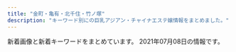 ```yaml
---
title: "金町・亀有・北千住・竹ノ塚"
description: "キーワード別にの巨乳アジアン・チャイナエステ嬢情報をまとめました。"
---
```


新着画像と新着キーワードをまとめています。
2021年07月08日の情報です。

<DmmAffiliateIns />
<KeywordTable
  shops={
    [
    {
        "station": "\u6885\u5cf6\u99c5",
        "keywords": {},
        "img_links": [
            "http://relax-esthe.tokyo/css/m-top-right04.jpg",
            "http://relax-esthe.tokyo/css/staff/staff09.png",
            "http://relax-esthe.tokyo/css/staff/staff01.png",
            "http://relax-esthe.tokyo/css/staff/staff05.png",
            "http://relax-esthe.tokyo/css/m-right.jpg",
            "http://relax-esthe.tokyo/css/staff/staff02.png",
            "http://relax-esthe.tokyo/css/m-top-right01.jpg",
            "http://relax-esthe.tokyo/images/call.png",
            "http://relax-esthe.tokyo/css/m-head1.jpg",
            "http://relax-esthe.tokyo/css/staff/staff06.png",
            "http://relax-esthe.tokyo/css/m-top-right03.jpg",
            "http://relax-esthe.tokyo/css/staff/staff03.png",
            "http://relax-esthe.tokyo/css/m-left.jpg",
            "http://relax-esthe.tokyo/css/m-top-right02.jpg",
            "http://relax-esthe.tokyo/css/m-top02.jpg",
            "http://relax-esthe.tokyo/css/m-yejiao.jpg",
            "http://relax-esthe.tokyo/css/top-left01.jpg"
        ],
        "name": "Amor-\u30a2\u30e2\u30fc\u30eb-",
        "url": "http://relax-esthe.tokyo/"
    },
    {
        "name": "Sakura",
        "url": "http://esthe-aroma.biz/",
        "station": "JR\u91d1\u753a\u99c5\u5317\u53e3",
        "keywords": {
            "88": 4,
            "D": 18,
            "86": 14
        },
        "img_links": [
            "http://esthe-aroma.biz/img/m03a.jpg",
            "http://esthe-aroma.biz/img/cg101.jpg",
            "http://esthe-aroma.biz/img/cg06.jpg",
            "http://esthe-aroma.biz/img/fla03.jpg",
            "http://esthe-aroma.biz/img/cg05.jpg",
            "http://esthe-aroma.biz/img/m06.jpg",
            "http://esthe-aroma.biz/img/no.png",
            "http://esthe-aroma.biz/img/m01.jpg",
            "http://esthe-aroma.biz/img/m05a.jpg",
            "http://esthe-aroma.biz/img/m02.jpg",
            "http://esthe-aroma.biz/img/m04.jpg",
            "http://esthe-aroma.biz/img/cg03.jpg",
            "http://esthe-aroma.biz/img/cg01.jpg",
            "http://esthe-aroma.biz/img/acct.jpg",
            "http://esthe-aroma.biz/img/m01a.jpg",
            "http://esthe-aroma.biz/img/cg02.jpg",
            "http://esthe-aroma.biz/img/tr01.jpg",
            "http://esthe-aroma.biz/img/cg041.jpg",
            "http://esthe-aroma.biz/img/cg10.jpg",
            "http://esthe-aroma.biz/img/m03.jpg",
            "http://esthe-aroma.biz/img/m05.jpg",
            "http://esthe-aroma.biz/img/tr02.jpg",
            "http://esthe-aroma.biz/img/fla02.jpg",
            "http://esthe-aroma.biz/img/syst.jpg",
            "http://esthe-aroma.biz/img/stal.jpg",
            "http://esthe-aroma.biz/img/cg021.jpg",
            "http://esthe-aroma.biz/img/m02a.jpg",
            "http://esthe-aroma.biz/img/top.jpg",
            "http://esthe-aroma.biz/img/cg09.jpg",
            "http://esthe-aroma.biz/img/cg011.jpg",
            "http://esthe-aroma.biz/img/ff.jpg",
            "http://esthe-aroma.biz/img/fla01.jpg",
            "http://esthe-aroma.biz/img/cg04.jpg",
            "http://esthe-aroma.biz/img/cg07.jpg"
        ]
    },
    {
        "station": "JR\u91d1\u753a\u99c5\u5317\u53e3",
        "img_links": [
            "http://www.kenyoku.work/img/risa1.jpg",
            "http://www.kenyoku.work/images/b1.jpg",
            "http://www.kenyoku.work/images/staff_t.jpg",
            "http://www.kenyoku.work/images/1.jpg",
            "http://www.kenyoku.work/images/2.jpg",
            "http://www.kenyoku.work/images/sys.jpg",
            "http://www.kenyoku.work/images/news.jpg",
            "http://www.kenyoku.work/images/int1.png",
            "http://www.kenyoku.work/images/s1.png",
            "http://www.kenyoku.work/images/head.jpg",
            "http://www.kenyoku.work/img/miki1.jpg",
            "http://www.kenyoku.work/images/mobile.jpg",
            "http://www.kenyoku.work/images/b2.jpg",
            "http://www.kenyoku.work/images/4.jpg",
            "http://www.kenyoku.work/img/hana1.jpg",
            "http://www.kenyoku.work/images/interior_t.jpg",
            "http://www.kenyoku.work/images/int2.png",
            "http://www.kenyoku.work/images/info.png",
            "http://www.kenyoku.work/images/3.jpg",
            "http://www.kenyoku.work/img/ami1.jpg"
        ],
        "keywords": {},
        "url": "http://www.kenyoku.work/",
        "name": "\u5065\u6b32"
    },
    {
        "station": "\u897f\u65b0\u4e95\u99c5\u897f\u53e3",
        "url": "http://www.kiraku-seitaiin.com/",
        "name": "\u6c17\u697d\u6574\u4f53\u9662",
        "img_links": [
            "http://www.kiraku-seitaiin.com/common/img/image3.jpg",
            "http://www.kiraku-seitaiin.com/files/008.jpg",
            "http://www.kiraku-seitaiin.com/common/img/image1.jpg",
            "http://www.kiraku-seitaiin.com/files/009.jpg",
            "http://www.kiraku-seitaiin.com/files/010.jpg",
            "http://www.kiraku-seitaiin.com/common/img/tel2.png",
            "http://www.kiraku-seitaiin.com/files/001.jpg",
            "http://www.kiraku-seitaiin.com/common/img/image2.jpg",
            "http://www.kiraku-seitaiin.com/files/004.jpg",
            "http://www.kiraku-seitaiin.com/common/img/shop/r1.jpg",
            "http://www.kiraku-seitaiin.com/common/img/shop/r4.jpg",
            "http://www.kiraku-seitaiin.com/files/007.jpg",
            "http://www.kiraku-seitaiin.com/common/img/shop/r2.jpg",
            "http://www.kiraku-seitaiin.com/common/img/top_img001.png",
            "http://www.kiraku-seitaiin.com/common/img/shop/r3.jpg"
        ],
        "keywords": {
            "C": 10
        }
    },
    {
        "keywords": {
            "G": 5,
            "\u30bb\u30af\u30b7\u30fc": 6
        },
        "station": "\u7dbe\u702c\u99c5\u6771\u53e3",
        "name": "You First*\u30e6\u30fc\u30d5\u30a1\u30fc\u30b9\u30c8",
        "url": "http://youfirstesthe.com/",
        "img_links": [
            "http://youfirstesthe.com/upload/girl/img02/img1_0014.jpg",
            "http://youfirstesthe.com/upload/girl/img03/img3_0007.jpg",
            "http://youfirstesthe.com/upload/girl/img03/img2_0007.jpg",
            "http://youfirstesthe.com/upload/girl/img03/img2_0016.jpg",
            "http://youfirstesthe.com/images/top/ranking01.png",
            "http://youfirstesthe.com/upload/girl/img02/img1_0029.jpg",
            "http://youfirstesthe.com/upload/girl/img03/img2_0029.jpg",
            "http://youfirstesthe.com/upload/girl/img02/img1_0015.jpg",
            "http://youfirstesthe.com/upload/girl/img03/img2_0020.jpg",
            "http://youfirstesthe.com/images/common/tel.png",
            "http://youfirstesthe.com/upload/girl/img02/img1_0008.jpg",
            "http://youfirstesthe.com/upload/girl/img03/img1_0008.jpg",
            "http://youfirstesthe.com/upload/girl/img02/img1_0003.jpg",
            "http://youfirstesthe.com/upload/board/img_1601452249.jpg",
            "http://youfirstesthe.com/upload/girl/img02/img1_0004.jpg",
            "http://youfirstesthe.com/upload/girl/img03/img1_0021.jpg",
            "http://youfirstesthe.com/upload/girl/img03/img1_0027.jpg",
            "http://youfirstesthe.com/images/top/list_btn.png",
            "http://youfirstesthe.com/upload/girl/img03/img1_0016.jpg",
            "http://youfirstesthe.com/upload/girl/img03/img1_0020.jpg",
            "http://youfirstesthe.com/upload/girl/img02/img1_0007.jpg",
            "http://youfirstesthe.com/upload/girl/img03/img2_0028.jpg",
            "http://youfirstesthe.com/upload/board/img_1555924960.jpg",
            "http://youfirstesthe.com/upload/board/img_1558501433.jpg",
            "http://youfirstesthe.com/upload/girl/img02/img1_0019.jpg",
            "http://youfirstesthe.com/upload/girl/img03/img3_0003.jpg",
            "http://youfirstesthe.com/upload/girl/img03/img1_0003.jpg",
            "http://youfirstesthe.com/upload/girl/img03/img3_0020.jpg",
            "http://youfirstesthe.com/upload/board/img_1616074473.jpg",
            "http://youfirstesthe.com/upload/board/img_1600470945.jpg",
            "http://youfirstesthe.com/images/top/pickup_box.png",
            "http://youfirstesthe.com/upload/girl/img02/img1_0016.jpg",
            "http://youfirstesthe.com/upload/board/img_1616074420.jpg",
            "http://youfirstesthe.com/upload/girl/img03/img5_0008.jpg",
            "http://youfirstesthe.com/upload/girl/img03/img1_0014.jpg",
            "http://youfirstesthe.com/upload/girl/img03/img2_0014.jpg",
            "http://youfirstesthe.com/upload/girl/img02/img1_0020.jpg",
            "http://youfirstesthe.com/upload/girl/img02/img1_0027.jpg",
            "http://youfirstesthe.com/upload/girl/img03/img4_0008.jpg",
            "http://youfirstesthe.com/upload/girl/img03/img2_0019.jpg",
            "http://youfirstesthe.com/upload/girl/img02/img1_0028.jpg",
            "http://youfirstesthe.com/images/top/news.png",
            "http://youfirstesthe.com/upload/girl/img03/img1_0029.jpg",
            "http://youfirstesthe.com/upload/girl/img03/img1_0019.jpg",
            "http://youfirstesthe.com/images/top/ranking03.png",
            "http://youfirstesthe.com/upload/girl/img03/img3_0008.jpg",
            "http://youfirstesthe.com/images/common/main_txt_corona.jpg",
            "http://youfirstesthe.com/upload/girl/img03/img4_0007.jpg",
            "http://youfirstesthe.com/upload/girl/img03/img1_0015.jpg",
            "http://youfirstesthe.com/upload/girl/img02/img1_0026.jpg",
            "http://youfirstesthe.com/upload/girl/img03/img2_0003.jpg",
            "http://youfirstesthe.com/upload/girl/img03/img2_0008.jpg",
            "http://youfirstesthe.com/upload/girl/img03/img1_0004.jpg",
            "http://youfirstesthe.com/upload/girl/img03/img1_0026.jpg",
            "http://youfirstesthe.com/upload/girl/img03/img1_0007.jpg",
            "http://youfirstesthe.com/upload/girl/img03/img1_0028.jpg",
            "http://youfirstesthe.com/images/top/ranking02.png",
            "http://youfirstesthe.com/upload/girl/img02/img1_0021.jpg"
        ]
    },
    {
        "keywords": {
            "85": 3,
            "83": 1,
            "84": 1,
            "D": 4,
            "C": 2,
            "90": 1,
            "E": 2,
            "86": 3,
            "87": 1
        },
        "url": "http://iris.este.work/",
        "station": "JR\u5317\u5343\u4f4f\u99c5\u6771\u53e3",
        "img_links": [
            "http://iris.este.work/sys2.jpg",
            "http://iris.este.work/sys1.jpg",
            "http://iris.este.work/2/uploadimg/1615527059.jpeg",
            "http://iris.este.work/2/uploadimg/1587527299.jpg",
            "http://iris.este.work/2/uploadimg/1610606533.jpg",
            "http://iris.este.work/news.jpg",
            "http://iris.este.work/int1.png",
            "http://iris.este.work/2/uploadimg/1604372331.jpg",
            "http://iris.este.work/head.jpg",
            "http://iris.este.work/2/uploadimg/1597642441.jpeg",
            "http://iris.este.work/2/uploadimg/1607661251.jpg",
            "http://iris.este.work/2/uploadimg/1587527512.jpg",
            "http://iris.este.work/staff_t.jpg",
            "http://iris.este.work/s1.png",
            "http://iris.este.work/2/uploadimg/1597806778.jpg",
            "http://iris.este.work/2/uploadimg/1591787978.jpg",
            "http://iris.este.work/2/uploadimg/1610606666.jpg"
        ],
        "name": "IRIS \uff5e\u30a2\u30a4\u30ea\u30b9\uff5e"
    },
    {
        "keywords": {
            "F": 4,
            "87": 4,
            "85": 8,
            "D": 14,
            "88": 4,
            "E": 4,
            "86": 6,
            "C": 15
        },
        "url": "http://www.yurikago-massage.work/",
        "station": "JR\u91d1\u753a\u99c5\u5317\u53e3",
        "img_links": [
            "http://www.yurikago-massage.work/img/sta7.jpg",
            "http://www.yurikago-massage.work/img/st8.jpg",
            "http://www.yurikago-massage.work/img/sta13.jpg",
            "http://www.yurikago-massage.work/img/st12.jpg",
            "http://www.yurikago-massage.work/img/sta12.jpg",
            "http://www.yurikago-massage.work/img/st10.jpg",
            "http://www.yurikago-massage.work/img/fla-2.jpg",
            "http://www.yurikago-massage.work/img/st13.jpg",
            "http://www.yurikago-massage.work/img/sta11.jpg",
            "http://www.yurikago-massage.work/img/st09.jpg",
            "http://www.yurikago-massage.work/img/sta9.jpg",
            "http://www.yurikago-massage.work/img/botton.jpg",
            "http://www.yurikago-massage.work/img/st11.jpg",
            "http://www.yurikago-massage.work/img/st7.jpg",
            "http://www.yurikago-massage.work/img/mo.png",
            "http://www.yurikago-massage.work/img/nos.jpg",
            "http://www.yurikago-massage.work/img/sta10.jpg",
            "http://www.yurikago-massage.work/img/fla-1.jpg",
            "http://www.yurikago-massage.work/img/sta6.jpg",
            "http://www.yurikago-massage.work/img/sta8.jpg",
            "http://www.yurikago-massage.work/img/st6.jpg",
            "http://www.yurikago-massage.work/img/st9.jpg"
        ],
        "name": "\u3086\u308a\u304b\u3054"
    },
    {
        "img_links": [
            "http://spring02.est888.com/css/top01.png",
            "http://spring02.est888.com/css/staff/staff01.png",
            "http://spring02.est888.com/css/top003.png",
            "http://spring02.est888.com/css/tel.png",
            "http://spring02.est888.com/css/staff/staff12-b.png",
            "http://spring02.est888.com/css/staff/staff01-b.png",
            "http://spring02.est888.com/css/staff/staff04-b.png",
            "http://spring02.est888.com/css/staff/staff11.png",
            "http://spring02.est888.com/css/staff/staff01-a.png",
            "http://spring02.est888.com/css/nav/nav-004.png",
            "http://spring02.est888.com/css/staff/staff03.png",
            "http://spring02.est888.com/css/staff/staff008-b.png",
            "http://spring02.est888.com/css/staff/staff11-b.png",
            "http://spring02.est888.com/css/staff/staff010-b.png",
            "http://spring02.est888.com/css/staff/staff005-a.png",
            "http://spring02.est888.com/css/staff/staff09.png",
            "http://spring02.est888.com/css/staff/staff010.png",
            "http://spring02.est888.com/css/staff/staff003-b.png",
            "http://spring02.est888.com/css/nav/nav-006.png",
            "http://spring02.est888.com/css/staff/staff005.png",
            "http://spring02.est888.com/css/osusume01.png",
            "http://spring02.est888.com/css/staff/staff09-b.png",
            "http://spring02.est888.com/css/staff/staff0008.png",
            "http://spring02.est888.com/css/staff/staff03-a.png",
            "http://spring02.est888.com/css/nav/nav-002.png",
            "http://spring02.est888.com/css/staff/staff12.png",
            "http://spring02.est888.com/css/staff/staff09-a.png",
            "http://spring02.est888.com/css/staff/staff010-a.png",
            "http://spring02.est888.com/css/staff/staff12-a.png",
            "http://spring02.est888.com/css/staff/staff04-a.png",
            "http://spring02.est888.com/css/staff/staff04.png",
            "http://spring02.est888.com/css/nav/nav-003.png",
            "http://spring02.est888.com/css/staff/staff11-a.png",
            "http://spring02.est888.com/css/nav/nav-001.png",
            "http://spring02.est888.com/css/staff/staff005-b.png",
            "http://spring02.est888.com/css/top02-left.png",
            "http://spring02.est888.com/css/nav/nav-005.png",
            "http://spring02.est888.com/css/top04.png"
        ],
        "keywords": {
            "C": 4,
            "E": 2,
            "84": 1,
            "90": 3,
            "85": 3,
            "91": 1,
            "G": 1,
            "89": 1
        },
        "name": "Spring-\u30b9\u30d7\u30ea\u30f3\u30b0-",
        "url": "http://spring02.est888.com/",
        "station": "\u7dbe\u702c\u99c5\u897f\u53e3"
    },
    {
        "station": "JR\u91d1\u753a\u99c5\u5317\u53e3",
        "url": "http://iyasinobara.oks.bz/",
        "img_links": [
            "http://iyasinobara.oks.bz/photos/sites/36/2021/06/2021061008395550.jpg",
            "http://iyasinobara.oks.bz/images/room1.jpg",
            "http://iyasinobara.oks.bz/images/s_news.jpg",
            "http://iyasinobara.oks.bz/photos/sites/36/2021/03/2021030303232197.jpg",
            "http://iyasinobara.oks.bz/photos/sites/36/2020/02/2020021401252254.jpg",
            "http://iyasinobara.oks.bz/photos/sites/36/2020/11/2020112101523963.jpg",
            "http://iyasinobara.oks.bz/images/top.jpg",
            "http://iyasinobara.oks.bz/images/s_shedule.jpg",
            "http://iyasinobara.oks.bz/images/s_staff.jpg",
            "http://iyasinobara.oks.bz/images/mobile.jpg",
            "http://iyasinobara.oks.bz/images/room3.jpg",
            "http://iyasinobara.oks.bz/images/room4.jpg",
            "http://iyasinobara.oks.bz/images/room2.jpg"
        ],
        "name": "\u7652\u3057\u306e\u8594\u8587",
        "keywords": {
            "83": 5,
            "C": 16,
            "D": 10,
            "85": 5,
            "F": 5,
            "82": 5,
            "90": 5
        }
    },
    {
        "name": "\u604b\u4eba\u697d\u5712",
        "img_links": [
            "http://koi.rankuens.com/css/staff/staff11-b.jpg",
            "http://koi.rankuens.com/css/top-0001.jpg",
            "http://koi.rankuens.com/css/top004.jpg",
            "http://koi.rankuens.com/css/top005.jpg",
            "http://koi.rankuens.com/css/nav/nav01.jpg",
            "http://koi.rankuens.com/css/staff/staff11-a.jpg",
            "http://koi.rankuens.com/css/nav/nav04.jpg",
            "http://koi.rankuens.com/css/staff/staff00006.jpg",
            "http://koi.rankuens.com/css/nav/nav03.jpg",
            "http://koi.rankuens.com/css/nav/nav06.jpg",
            "http://koi.rankuens.com/css/nav/nav05.jpg",
            "http://koi.rankuens.com/css/head03.jpg",
            "http://koi.rankuens.com/css/left.jpg",
            "http://koi.rankuens.com/css/staff/staff08.jpg",
            "http://koi.rankuens.com/css/staff/staff09.jpg",
            "http://koi.rankuens.com/css/right.jpg",
            "http://koi.rankuens.com/css/staff/staff000005.jpg",
            "http://koi.rankuens.com/css/nav/nav02.jpg",
            "http://koi.rankuens.com/css/staff/staff12-a.jpg"
        ],
        "url": "http://koi.rankuens.com/",
        "keywords": {
            "87": 1,
            "E": 1,
            "86": 2,
            "D": 5,
            "89": 2,
            "88": 1
        },
        "station": "JR\u4e80\u6709\u99c5\u5357\u53e3"
    },
    {
        "keywords": {
            "85": 2,
            "D": 3,
            "E": 2,
            "C": 1,
            "F": 1,
            "83": 1,
            "88": 3,
            "86": 1
        },
        "url": "https://renren.tyo.cm/",
        "name": "Aroma RenRen",
        "img_links": [
            "https://renren.tyo.cm/images/tit_new.png",
            "https://renren.tyo.cm/images/link_nav01.jpg",
            "https://renren.tyo.cm/images/link_nav05.jpg",
            "https://renren.tyo.cm/images/acc3.jpg",
            "https://renren.tyo.cm/images/link_nav04.jpg",
            "https://renren.tyo.cm/photos/sites/41/2021/05/2021052004155091.jpg",
            "https://renren.tyo.cm/photos/sites/41/2021/05/2021052004155822.jpg",
            "https://renren.tyo.cm/images/tit_pick.png",
            "https://renren.tyo.cm/images/link_nav06.jpg",
            "https://renren.tyo.cm/images/top.png",
            "https://renren.tyo.cm/images/end.png",
            "https://renren.tyo.cm/photos/sites/41/2021/05/202105200415347.jpg",
            "https://renren.tyo.cm/images/acc4.jpg",
            "https://renren.tyo.cm/images/link_nav03.jpg",
            "https://renren.tyo.cm/images/acc6.jpg",
            "https://renren.tyo.cm/images/staff02.png",
            "https://renren.tyo.cm/images/acc1.jpg",
            "https://renren.tyo.cm/images/acc2.jpg",
            "https://renren.tyo.cm/images/side_mobile.jpg",
            "https://renren.tyo.cm/photos/sites/41/2021/05/2021052004154611.jpg",
            "https://renren.tyo.cm/images/side_tel.jpg",
            "https://renren.tyo.cm/images/sp_top.png",
            "https://renren.tyo.cm/photos/sites/41/2021/05/2021052004154256.jpg",
            "https://renren.tyo.cm/images/tit_link.png",
            "https://renren.tyo.cm/images/acc5.jpg",
            "https://renren.tyo.cm/photos/sites/41/2021/05/2021052004155498.jpg",
            "https://renren.tyo.cm/images/staff01.png",
            "https://renren.tyo.cm/images/link_nav02.jpg",
            "https://renren.tyo.cm/photos/sites/41/2021/05/2021052004153875.jpg"
        ],
        "station": "JR\u4e80\u6709\u99c5\u5357\u53e3"
    },
    {
        "name": "\u541b\u5b89",
        "keywords": {},
        "station": "\u5800\u5207\u83d6\u84b2\u5712\u99c5",
        "url": "https://kungangm.jimdofree.com/",
        "img_links": [
            "https://image.jimcdn.com/app/cms/image/transf/dimension=960x1024:format=jpg/path/s491738307dab8ed0/image/ic1aa906134e4a7d4/version/1625223105/image.jpg",
            "https://image.jimcdn.com/app/cms/image/transf/none/path/s491738307dab8ed0/image/iba7a970dbc047ea1/version/1625729694/image.jpg",
            "https://image.jimcdn.com/app/cms/image/transf/none/path/s491738307dab8ed0/image/i5806f8c0fbbca598/version/1417614009/image.jpg",
            "https://image.jimcdn.com/app/cms/image/transf/dimension=1080x1024:format=jpg/path/s491738307dab8ed0/image/i0ab0a1b77accb1c7/version/1622889641/image.jpg",
            "https://image.jimcdn.com/app/cms/image/transf/dimension=1080x1024:format=jpg/path/s491738307dab8ed0/image/ie54739bfe4411825/version/1625729718/image.jpg"
        ]
    },
    {
        "name": "\u697d",
        "img_links": [
            "http://raku.est888.com/css/nav/nav-003.jpg",
            "http://raku.est888.com/css/cam-01.jpg",
            "http://raku.est888.com/css/tel.png",
            "http://raku.est888.com/css/staff/staff00002-a.png",
            "http://raku.est888.com/css/nav/nav-001.jpg",
            "http://raku.est888.com/css/nav/nav-004.jpg",
            "http://raku.est888.com/css/nav/nav-005.jpg",
            "http://raku.est888.com/css/osusume0001.jpg",
            "http://raku.est888.com/css/staff/staff01-a.png",
            "http://raku.est888.com/css/top02-left.png",
            "http://raku.est888.com/css/staff/staff000001-a.png",
            "http://raku.est888.com/css/nav/nav-002.jpg",
            "http://raku.est888.com/css/nav/nav-006.jpg"
        ],
        "url": "http://raku.est888.com/",
        "keywords": {
            "C": 2,
            "87": 2,
            "D": 1,
            "89": 1
        },
        "station": "JR\u91d1\u753a\u99c5\u5317\u53e3"
    },
    {
        "url": "http://manzoku666.ests.jp/",
        "station": "JR\u4e80\u6709\u99c5\u5317\u53e3",
        "name": "\u82b1\u6d77",
        "keywords": {},
        "img_links": []
    },
    {
        "img_links": [
            "http://aroma-heal.com/img/t-a.jpg",
            "http://aroma-heal.com/img/info.jpg",
            "http://aroma-heal.com/img/sysetc.png",
            "http://aroma-heal.com/staff/aoi/01.jpg",
            "http://aroma-heal.com/img/sys3.png",
            "http://aroma-heal.com/img/pic.jpg",
            "http://aroma-heal.com/img/tel.jpg",
            "http://aroma-heal.com/img/pc.jpg",
            "http://aroma-heal.com/img/t-r.jpg",
            "http://aroma-heal.com/img/botton.jpg",
            "http://aroma-heal.com/img/sys1.png",
            "http://aroma-heal.com/staff/mimi/01.jpg",
            "http://aroma-heal.com/img/t-s.jpg",
            "http://aroma-heal.com/img/cam.jpg",
            "http://aroma-heal.com/img/paypay.png",
            "http://aroma-heal.com/img/sys2.png",
            "http://aroma-heal.com/img/tit.jpg",
            "http://aroma-heal.com/img/t-o.jpg",
            "http://aroma-heal.com/staff/yuki/01.jpg",
            "http://aroma-heal.com/img/sys4.png",
            "http://aroma-heal.com/img/add.jpg",
            "http://aroma-heal.com/img/t-t.jpg",
            "http://aroma-heal.com/img/adrs.jpg"
        ],
        "url": "http://aroma-heal.com/",
        "name": "\u7f8e\u5802",
        "keywords": {},
        "station": "JR\u5317\u5343\u4f4f\u99c5\u6771\u53e3"
    },
    {
        "url": "http://www.maria0228.com/",
        "keywords": {},
        "station": "JR\u4e80\u6709\u99c5\u5317\u53e3",
        "name": "\u7652\u3057\u306e\u5bb6",
        "img_links": [
            "http://www.maria0228.com/img/aya.jpg",
            "http://www.maria0228.com/img/mina.jpg",
            "http://www.maria0228.com/img/1.jpg",
            "http://www.maria0228.com/img/5.jpg",
            "http://www.maria0228.com/img/7.jpg",
            "http://www.maria0228.com/img/yuri.jpg",
            "http://www.maria0228.com/img/4.jpg",
            "http://www.maria0228.com/img/danni.jpg",
            "http://www.maria0228.com/img/2.jpg",
            "http://www.maria0228.com/img/6.jpg",
            "http://www.maria0228.com/img/3.jpg",
            "http://www.maria0228.com/img/ayumi.jpg",
            "http://www.maria0228.com/img/nana.jpg",
            "http://www.maria0228.com/img/erika.jpg"
        ]
    },
    {
        "img_links": [
            "http://esthe-massage.pink/images/pick.jpg",
            "http://esthe-massage.pink/images/cg3.jpg",
            "http://esthe-massage.pink/images/line.jpg",
            "http://esthe-massage.pink/images/line2.jpg",
            "http://esthe-massage.pink/images/tb1.png",
            "http://esthe-massage.pink/images/cg1.jpg",
            "http://esthe-massage.pink/images/top.png",
            "http://esthe-massage.pink/images/staff_s.jpg",
            "http://esthe-massage.pink/images/news.jpg",
            "http://esthe-massage.pink/images/mobile.jpg",
            "http://esthe-massage.pink/images/compaign.jpg",
            "http://esthe-massage.pink/sp/images/top-img01.png",
            "http://esthe-massage.pink/images/tb.png",
            "http://esthe-massage.pink/sp/images/cg6.jpg",
            "http://esthe-massage.pink/images/cg9.jpg",
            "http://esthe-massage.pink/images/cg7.jpg",
            "http://esthe-massage.pink/sp/images/teline.png",
            "http://esthe-massage.pink/images/staff_tit.jpg",
            "http://esthe-massage.pink/images/newface.jpg",
            "http://esthe-massage.pink/sp/images/cg3.jpg",
            "http://esthe-massage.pink/images/mobile1.jpg",
            "http://esthe-massage.pink/sp/images/telb.png",
            "http://esthe-massage.pink/sp/images/tel.png",
            "http://esthe-massage.pink/sp/images/cg9.jpg",
            "http://esthe-massage.pink/sp/images/cg7.jpg",
            "http://esthe-massage.pink/images/end3.png",
            "http://esthe-massage.pink/images/aboutus.jpg",
            "http://esthe-massage.pink/images/cg2.jpg",
            "http://esthe-massage.pink/images/bb.png",
            "http://esthe-massage.pink/images/cg6.jpg",
            "http://esthe-massage.pink/sp/images/cg1.jpg",
            "http://esthe-massage.pink/sp/images/cg2.jpg"
        ],
        "name": "\u96c5",
        "url": "http://esthe-massage.pink/",
        "station": "JR\u91d1\u753a\u99c5\u5317\u53e3",
        "keywords": {
            "D": 6
        }
    },
    {
        "keywords": {},
        "img_links": [
            "http://www.tokyo-0003.xyz/img/ttl-02.png",
            "http://www.tokyo-0003.xyz/img/ttl-04.png",
            "http://www.tokyo-0003.xyz/img/img1.jpg",
            "http://www.tokyo-0003.xyz/img/girls02.jpg",
            "http://www.tokyo-0003.xyz/img/girls04.jpg",
            "http://www.tokyo-0003.xyz/img/img-txt-01.png",
            "http://www.tokyo-0003.xyz/img/img6.jpg",
            "http://www.tokyo-0003.xyz/img/bnr01.jpg",
            "http://www.tokyo-0003.xyz/img/ttl-01.png",
            "http://www.tokyo-0003.xyz/img/img3.jpg",
            "http://www.tokyo-0003.xyz/img/girls05.jpg",
            "http://www.tokyo-0003.xyz/img/ttl-03.png",
            "http://www.tokyo-0003.xyz/img/girls03.jpg",
            "http://www.tokyo-0003.xyz/img/img4.jpg",
            "http://www.tokyo-0003.xyz/img/girls01.jpg",
            "http://www.tokyo-0003.xyz/img/img5.jpg",
            "http://www.tokyo-0003.xyz/img/img2.jpg"
        ],
        "station": "JR\u4e80\u6709\u99c5\u5317\u53e3",
        "url": "http://www.tokyo-0003.xyz/",
        "name": "\u30b5\u30e9\u30f3"
    },
    {
        "keywords": {
            "C": 1,
            "83": 96,
            "87": 32,
            "D": 3
        },
        "url": "https://parfum.xyz.mn/",
        "img_links": [
            "https://file.jp-navi.info/17/8146/202106/2021061612310244.jpg",
            "https://parfum.xyz.mn/photos/17/8146/202106/210615155253u34.jpeg",
            "https://parfum.xyz.mn/photos/17/8146/202106/210620163ik5o.png",
            "https://parfum.xyz.mn/photos/17/8146/202106/2021061612310261.jpg",
            "https://parfum.xyz.mn/photos/17/8146/202106/21061619413l500.png",
            "https://assets.jp-navi.info/images/images/es-thumbnail.png",
            "https://parfum.xyz.mn/photos/17/8146/202106/2021061612310244.jpg",
            "https://file.jp-navi.info/17/8146/202106/210615144005ui.jpeg",
            "https://parfum.xyz.mn/photos/17/8146/202106/2021061612310117.jpg",
            "https://parfum.xyz.mn/photos/17/8146/202106/21061515525u1q.jpeg",
            "https://file.jp-navi.info/17/8146/202106/2021061612310261.jpg",
            "https://parfum.xyz.mn/photos/17/8146/202106/210620163z52963.png",
            "https://parfum.xyz.mn/photos/17/8146/202106/2021061612305993.jpg",
            "https://parfum.xyz.mn/photos/17/8146/202106/202106161231200.jpg",
            "https://parfum.xyz.mn/photos/17/8146/202106/2106161934404446.jpeg",
            "https://parfum.xyz.mn/photos/17/8146/202106/210615144005ui.jpeg",
            "https://parfum.xyz.mn/photos/17/8146/202106/210615155122cv.jpeg",
            "https://parfum.xyz.mn/photos/17/8146/202106/2106151553044b5.jpeg",
            "https://parfum.xyz.mn/photos/17/8146/202106/2106161941263j5.png",
            "https://file.jp-navi.info/17/8146/202106/2021061612305993.jpg"
        ],
        "station": "JR\u5317\u5343\u4f4f\u99c5\u897f\u53e3",
        "name": "Parfum"
    },
    {
        "station": "\u7dbe\u702c\u99c5",
        "url": "https://heart-peace.business.site/",
        "keywords": {},
        "name": "heart Peace \uff5e\u30cf\u30fc\u30c8\u30d4\u30fc\u30b9\uff5e",
        "img_links": []
    },
    {
        "name": "\u5927\u5bb6\u65cf",
        "station": "\u7af9\u30ce\u585a\u99c5\u6771\u53e3",
        "keywords": {
            "87": 3,
            "86": 3
        },
        "url": "http://esthe-aroma.xyz/",
        "img_links": [
            "http://esthe-aroma.xyz/images/home.png",
            "http://esthe-aroma.xyz/images/friend.png",
            "http://esthe-aroma.xyz/images/acc.jpg",
            "http://esthe-aroma.xyz/images/blog_002.png",
            "http://esthe-aroma.xyz/images/main-sp.jpg",
            "http://esthe-aroma.xyz/images/gallery.png",
            "http://esthe-aroma.xyz/images/home_002.png",
            "http://esthe-aroma.xyz/images/link.png",
            "http://esthe-aroma.xyz/images/main1.jpg",
            "http://esthe-aroma.xyz/images/cg02.jpg",
            "http://esthe-aroma.xyz/images/acc1.jpg",
            "http://esthe-aroma.xyz/images/header3.png",
            "http://esthe-aroma.xyz/images/clear.png",
            "http://esthe-aroma.xyz/images/esthe3.jpg",
            "http://esthe-aroma.xyz/images/staff.png",
            "http://esthe-aroma.xyz/images/cg01.jpg",
            "http://esthe-aroma.xyz/images/info.png",
            "http://esthe-aroma.xyz/images/esthe1.jpg",
            "http://esthe-aroma.xyz/images/esthe2.jpg"
        ]
    },
    {
        "station": "\u5317\u5343\u4f4f\u99c5\u6771\u53e3",
        "name": "\u6cc9\u30fb\u3044\u305a\u307f",
        "url": "https://moon-love.info/",
        "img_links": [
            "https://moon-love.info/staffPhoto/b20210708134223.jpg",
            "https://moon-love.info/images/noImg.jpg",
            "https://moon-love.info/images/slider1/01.jpg",
            "https://moon-love.info/images/slider1/02.jpg",
            "https://moon-love.info/uploadfiles/images/campaignIyasiHealCom.jpg",
            "https://moon-love.info/images/returnBtn.png",
            "https://moon-love.info/staffPhoto/b20200711151214.jpg",
            "https://moon-love.info/uploadfiles/Image/image.png",
            "https://moon-love.info/js/sliderLine/slide_prev.png",
            "https://moon-love.info/js/sliderLine/slide_next.png",
            "https://moon-love.info/staffPhoto/s20200711151214.jpg",
            "https://moon-love.info/images/gallery1.png",
            "https://moon-love.info/staffPhoto/s20200527170611.jpg",
            "https://moon-love.info/images/slider1/03.jpg",
            "https://moon-love.info/images/mobile.jpg",
            "https://moon-love.info/staffPhoto/b20200527170611.jpg",
            "https://moon-love.info/staffPhoto/s20210708134223.jpg"
        ],
        "keywords": {
            "D": 2,
            "E": 2
        }
    },
    {
        "img_links": [
            "http://e-luxury.work/images/1.jpg",
            "http://e-luxury.work/images/int1.jpg",
            "http://e-luxury.work/images/7.jpg",
            "http://e-luxury.work/img/yuki1.jpg",
            "http://e-luxury.work/img/kayo1.jpg",
            "http://e-luxury.work/images/int2.jpg",
            "http://e-luxury.work/images/mobile.jpg",
            "http://e-luxury.work/images/interior_t.jpg",
            "http://e-luxury.work/images/b1.jpg",
            "http://e-luxury.work/img/momoka1.jpg",
            "http://e-luxury.work/img/mimi1.jpg",
            "http://e-luxury.work/img/mina1.jpg",
            "http://e-luxury.work/images/2.jpg",
            "http://e-luxury.work/images/news.jpg",
            "http://e-luxury.work/img/minami1.jpg",
            "http://e-luxury.work/images/tt.jpg",
            "http://e-luxury.work/images/3.jpg",
            "http://e-luxury.work/images/6.jpg",
            "http://e-luxury.work/images/sys.jpg",
            "http://e-luxury.work/img/eri1.jpg",
            "http://e-luxury.work/images/5.jpg",
            "http://e-luxury.work/images/tel.jpg",
            "http://e-luxury.work/images/4.jpg",
            "http://e-luxury.work/images/ta.jpg",
            "http://e-luxury.work/img/kayo2.jpg",
            "http://e-luxury.work/images/staff_t.jpg",
            "http://e-luxury.work/images/head.jpg"
        ],
        "name": "Angel",
        "station": "\u7dbe\u702c\u99c5\u897f\u53e3",
        "keywords": {},
        "url": "http://e-luxury.work/"
    },
    {
        "keywords": {
            "87": 1,
            "D": 3,
            "86": 2,
            "C": 11
        },
        "name": "\u5922\u306e\u5bb6",
        "url": "http://kokoroan.jps.cm/",
        "img_links": [
            "http://kokoroan.jps.cm/images/mobile2.jpg",
            "http://kokoroan.jps.cm/images/staff_line.jpg",
            "http://kokoroan.jps.cm/images/service_line.jpg",
            "http://kokoroan.jps.cm/images/girl-z1.jpg",
            "http://kokoroan.jps.cm/images/ser3.jpg",
            "http://kokoroan.jps.cm/images/ser2.jpg",
            "http://kokoroan.jps.cm/images/mobile.jpg",
            "http://kokoroan.jps.cm/images/girl-z2.jpg",
            "http://kokoroan.jps.cm/images/end.jpg",
            "http://kokoroan.jps.cm/photos/sites/31/2021/03/2021032515025450.jpg",
            "http://kokoroan.jps.cm/photos/sites/31/2021/03/2021032316410890.jpg",
            "http://kokoroan.jps.cm/photos/sites/31/2021/03/2021032316250291.jpg",
            "http://kokoroan.jps.cm/images/ser1.jpg",
            "http://kokoroan.jps.cm/images/ser5.jpg",
            "http://kokoroan.jps.cm/images/room3.jpg",
            "http://kokoroan.jps.cm/photos/sites/31/2021/04/2021041913212572.jpg",
            "http://kokoroan.jps.cm/photos/sites/31/2021/04/2021041913212424.jpg",
            "http://kokoroan.jps.cm/images/bj3.jpg",
            "http://kokoroan.jps.cm/images/ser4.jpg",
            "http://kokoroan.jps.cm/images/top.jpg",
            "http://kokoroan.jps.cm/images/room4.jpg",
            "http://kokoroan.jps.cm/photos/sites/31/2021/03/2021032515024847.jpg",
            "http://kokoroan.jps.cm/images/room2.jpg",
            "http://kokoroan.jps.cm/images/room1.jpg"
        ],
        "station": "\u7af9\u30ce\u585a\u99c5\u6771\u53e3"
    },
    {
        "station": "\u4e94\u53cd\u91ce\u99c5",
        "keywords": {
            "D": 6,
            "88": 3,
            "86": 3
        },
        "img_links": [
            "http://www.relax-miyabi.com/img/icon_tel.png",
            "http://www.relax-miyabi.com/img/h4-top.jpg",
            "http://www.relax-miyabi.com/img/footer-top_off.jpg",
            "http://www.relax-miyabi.com/files/014-03.jpg",
            "http://www.relax-miyabi.com/img/glo_04_off.jpg",
            "http://www.relax-miyabi.com/img/glo_05_off.jpg",
            "http://www.relax-miyabi.com/img/bnr-01_off.jpg",
            "http://www.relax-miyabi.com/img/slider/3.jpg",
            "http://www.relax-miyabi.com/img/top-course2_off.jpg",
            "http://www.relax-miyabi.com/img/glo_06_off.jpg",
            "http://www.relax-miyabi.com/files/014.jpg",
            "http://www.relax-miyabi.com/img/slider/1.jpg",
            "http://www.relax-miyabi.com/img/bnr-02_off.jpg",
            "http://www.relax-miyabi.com/files/019.jpg",
            "http://www.relax-miyabi.com/files/019-02.jpg",
            "http://www.relax-miyabi.com/img/glo_01_off.jpg",
            "http://www.relax-miyabi.com/img/top-h5R2.jpg",
            "http://www.relax-miyabi.com/files/014-02.jpg",
            "http://www.relax-miyabi.com/img/glo_03_off.jpg",
            "http://www.relax-miyabi.com/img/glo_02_off.jpg",
            "http://www.relax-miyabi.com/img/top-h5R.jpg",
            "http://www.relax-miyabi.com/img/slider/2.jpg",
            "http://www.relax-miyabi.com/img/top-course_off.jpg",
            "http://www.relax-miyabi.com/files/019-03.jpg"
        ],
        "name": "\u96c5",
        "url": "http://www.relax-miyabi.com/"
    },
    {
        "station": "JR\u5317\u5343\u4f4f\u99c5\u897f\u53e3",
        "name": "\u5236\u670d\u306e\u8a98\u60d1",
        "img_links": [
            "http://seifukulure.esnavi.work/s_massage.png",
            "http://seifukulure.esnavi.work/s_staff.png",
            "http://seifukulure.esnavi.work/2/uploadimg/1623199126.jpeg",
            "http://seifukulure.esnavi.work/2.png",
            "http://seifukulure.esnavi.work/2/uploadimg/1623199012.jpeg",
            "http://seifukulure.esnavi.work/2/uploadimg/1623198856.jpeg",
            "http://seifukulure.esnavi.work/top.png",
            "http://seifukulure.esnavi.work/staff1.jpg",
            "http://seifukulure.esnavi.work/massage1.png",
            "http://seifukulure.esnavi.work/2/uploadimg/1623199458.jpeg",
            "http://seifukulure.esnavi.work/int2.png",
            "http://seifukulure.esnavi.work/nei3.jpg",
            "http://seifukulure.esnavi.work/2/uploadimg/1623199286.jpeg",
            "http://seifukulure.esnavi.work/nei_bj3.jpg",
            "http://seifukulure.esnavi.work/2/uploadimg/1623199572.jpeg",
            "http://seifukulure.esnavi.work/nei5.jpg",
            "http://seifukulure.esnavi.work/2/uploadimg/1623198943.jpeg",
            "http://seifukulure.esnavi.work/6.jpg",
            "http://seifukulure.esnavi.work/1.png",
            "http://seifukulure.esnavi.work/biaoti.jpg",
            "http://seifukulure.esnavi.work/news.png"
        ],
        "keywords": {
            "85": 2,
            "88": 1,
            "86": 1,
            "90": 2,
            "89": 1
        },
        "url": "http://seifukulure.esnavi.work/"
    },
    {
        "station": "\u7dbe\u702c\u99c5\u6771\u53e3",
        "keywords": {},
        "name": "Angela \u30a2\u30f3\u30b8\u30a7\u30e9",
        "url": "http://angela.esjp.xyz/",
        "img_links": [
            "http://angela.esjp.xyz/girl/2.jpg",
            "http://angela.esjp.xyz/girl/5.jpg",
            "http://angela.esjp.xyz/images/roomimg/photo01.jpg",
            "http://angela.esjp.xyz/images/mobile_bg.png",
            "http://angela.esjp.xyz/images/pickup_line.png",
            "http://angela.esjp.xyz/images/tel_footer.png",
            "http://angela.esjp.xyz/girl/4.jpg",
            "http://angela.esjp.xyz/girl/1.jpg",
            "http://angela.esjp.xyz/images/roomimg/photo02.jpg",
            "http://angela.esjp.xyz/images/staff_bg.png",
            "http://angela.esjp.xyz/girl/3.jpg",
            "http://angela.esjp.xyz/images/nophotos.jpg",
            "http://angela.esjp.xyz/images/newsbg.png",
            "http://angela.esjp.xyz/girl/6.jpg",
            "http://angela.esjp.xyz/images/topbg.jpg"
        ]
    },
    {
        "station": "JR\u4e80\u6709\u99c5\u5357\u53e3",
        "name": "Plaisir\u30fb\u30d7\u30ec\u30b8\u30fc\u30eb",
        "url": "https://bright.xyz.mn/",
        "img_links": [
            "https://bright.xyz.mn/images/s_news.jpg",
            "https://bright.xyz.mn/photos/sites/10/2021/05/2021052101451231.jpg",
            "https://bright.xyz.mn/photos/sites/10/2021/05/2021052101403735.jpg",
            "https://bright.xyz.mn/photos/sites/10/2021/05/2021052101453282.jpg",
            "https://bright.xyz.mn/photos/sites/10/2021/05/202105210145508-308x411.jpg",
            "https://bright.xyz.mn/photos/sites/10/2020/08/2020081003373252.jpg",
            "https://bright.xyz.mn/images/s_pick.png",
            "https://bright.xyz.mn/photos/sites/10/2020/07/202007261153576.jpg",
            "https://bright.xyz.mn/photos/sites/10/2021/05/2021052101453282-308x411.jpg",
            "https://bright.xyz.mn/photos/sites/10/2020/08/2020081003373131.jpg",
            "https://bright.xyz.mn/images/s_therapist.jpg",
            "https://bright.xyz.mn/images/2.jpg",
            "https://bright.xyz.mn/images/line.png",
            "https://bright.xyz.mn/photos/sites/10/2020/07/2020072612030016.jpg",
            "https://bright.xyz.mn/images/new.jpg",
            "https://bright.xyz.mn/photos/sites/10/2021/05/2021052003325366.jpg",
            "https://bright.xyz.mn/images/top.png",
            "https://bright.xyz.mn/photos/sites/10/2021/05/2021052101403735-308x411.jpg",
            "https://bright.xyz.mn/photos/sites/10/2021/05/202105210145508.jpg",
            "https://bright.xyz.mn/photos/sites/10/2020/01/2020010607464468.jpg",
            "https://bright.xyz.mn/images/s_face.jpg",
            "https://bright.xyz.mn/images/end.png",
            "https://bright.xyz.mn/images/staff_bj3.jpg",
            "https://bright.xyz.mn/images/mobile.jpg",
            "https://bright.xyz.mn/photos/sites/10/2020/07/2020072611535558.jpg",
            "https://bright.xyz.mn/images/news_bj3.jpg",
            "https://bright.xyz.mn/images/s_link.jpg",
            "https://bright.xyz.mn/images/1.jpg"
        ],
        "keywords": {
            "D": 56,
            "91": 18,
            "88": 36,
            "86": 18,
            "E": 58,
            "G": 38,
            "85": 36,
            "C": 2,
            "87": 18,
            "92": 18
        }
    },
    {
        "keywords": {},
        "url": "http://www.hi-msg.com/tulip/",
        "station": "JR\u5357\u5343\u4f4f\u99c5\u5357\u53e3",
        "img_links": [],
        "name": "Tulip\uff5e\u30c1\u30e5\u30fc\u30ea\u30c3\u30d7"
    },
    {
        "station": "JR\u4e80\u6709\u99c5\u5317\u53e3",
        "keywords": {
            "87": 10,
            "C": 14,
            "D": 14,
            "86": 4
        },
        "url": "http://www.luckystar.esturl.com/",
        "name": "\u30e9\u30c3\u30ad\u30fc\u30b9\u30bf\u30fc",
        "img_links": [
            "http://www.luckystar.esturl.com/files/006-03.jpg",
            "http://www.luckystar.esturl.com/files/002-02.jpg",
            "http://www.luckystar.esturl.com/images/slider/3.jpg",
            "http://www.luckystar.esturl.com/files/003.jpg",
            "http://www.luckystar.esturl.com/img/ttl_info.png",
            "http://www.luckystar.esturl.com/files/007.jpg",
            "http://www.luckystar.esturl.com/img/btn_blog.png",
            "http://www.luckystar.esturl.com/files/001-03.jpg",
            "http://www.luckystar.esturl.com/img/pickup.jpg",
            "http://www.luckystar.esturl.com/files/002.jpg",
            "http://www.luckystar.esturl.com/files/005-02.jpg",
            "http://www.luckystar.esturl.com/files/006.jpg",
            "http://www.luckystar.esturl.com/files/001-02.jpg",
            "http://www.luckystar.esturl.com/img/goback.jpg",
            "http://www.luckystar.esturl.com/files/005-03.jpg",
            "http://www.luckystar.esturl.com/files/001.jpg",
            "http://www.luckystar.esturl.com/files/008-03.jpg",
            "http://www.luckystar.esturl.com/files/008-02.jpg",
            "http://www.luckystar.esturl.com/images/slider/1.jpg",
            "http://www.luckystar.esturl.com/files/008.jpg",
            "http://www.luckystar.esturl.com/files/003-03.jpg",
            "http://www.luckystar.esturl.com/img/ttl_news.png",
            "http://www.luckystar.esturl.com/files/003-02.jpg",
            "http://www.luckystar.esturl.com/files/005.jpg",
            "http://www.luckystar.esturl.com/files/002-03.jpg",
            "http://www.luckystar.esturl.com/files/006-02.jpg",
            "http://www.luckystar.esturl.com/images/slider/2.jpg",
            "http://www.luckystar.esturl.com/files/007-02.jpg",
            "http://www.luckystar.esturl.com/img/tel.png",
            "http://www.luckystar.esturl.com/files/007-03.jpg"
        ]
    },
    {
        "url": "http://urara.tyo.cm/",
        "station": "JR\u91d1\u753a\u99c5\u5317\u53e3",
        "keywords": {
            "D": 143,
            "83": 13,
            "86": 52,
            "85": 52,
            "87": 13,
            "84": 13
        },
        "img_links": [
            "http://urara.tyo.cm/images/link_nav03.png",
            "http://urara.tyo.cm/photos/sites/5/2020/11/2020112706272440.jpg",
            "http://urara.tyo.cm/images/link_nav04.png",
            "http://urara.tyo.cm/images/link_nav05.png",
            "http://urara.tyo.cm/photos/sites/5/2020/07/2020072904152438.jpg",
            "http://urara.tyo.cm/images/pagetop.png",
            "http://urara.tyo.cm/images/tit_staff01.png",
            "http://urara.tyo.cm/images/link_nav01.png",
            "http://urara.tyo.cm/images/top.png",
            "http://urara.tyo.cm/photos/sites/5/2021/06/2021060107130435.jpg",
            "http://urara.tyo.cm/photos/sites/5/2021/06/2021060107130367.jpg",
            "http://urara.tyo.cm/images/slider02.png",
            "http://urara.tyo.cm/photos/sites/5/2020/08/2020082101302071.jpg",
            "http://urara.tyo.cm/images/link_nav06.png",
            "http://urara.tyo.cm/images/link_nav02.png",
            "http://urara.tyo.cm/images/ico02.png",
            "http://urara.tyo.cm/images/slider01.png",
            "http://urara.tyo.cm/photos/sites/5/2020/07/2020072904152344.jpg",
            "http://urara.tyo.cm/images/bg_infotit.png",
            "http://urara.tyo.cm/photos/sites/5/2021/06/2021062205032288.jpg",
            "http://urara.tyo.cm/photos/sites/5/2020/07/2020072904152474.jpg",
            "http://urara.tyo.cm/photos/sites/5/2021/02/2021021804210413.jpg",
            "http://urara.tyo.cm/images/tit_info01.png",
            "http://urara.tyo.cm/photos/sites/5/2020/07/2020072904152581.jpg",
            "http://urara.tyo.cm/photos/sites/5/2020/09/2020091508111353.jpg",
            "http://urara.tyo.cm/images/slider03.png",
            "http://urara.tyo.cm/images/tit_info02.png",
            "http://urara.tyo.cm/images/tit_staff02.png"
        ],
        "name": "\u9e97"
    },
    {
        "keywords": {},
        "station": "\u7dbe\u702c\u99c5\u6771\u53e3",
        "img_links": [],
        "name": "\u82b1\u306e\u604b",
        "url": "http://bananokoi.ies.bz/"
    },
    {
        "url": "http://massage-esthe.red/",
        "img_links": [
            "http://massage-esthe.red/images/slider/slide3.png",
            "http://massage-esthe.red/images/an_5_01.jpg",
            "http://massage-esthe.red/images/index-2.jpg",
            "http://massage-esthe.red/images/slider/slide4s.png",
            "http://massage-esthe.red/images/an_3_02.jpg",
            "http://massage-esthe.red/images/an_5_02.jpg",
            "http://massage-esthe.red/images/staff_images/st4.jpg",
            "http://massage-esthe.red/images/an_1_01.jpg",
            "http://massage-esthe.red/images/r3.jpg",
            "http://massage-esthe.red/images/an_2_02.jpg",
            "http://massage-esthe.red/images/r7.jpg",
            "http://massage-esthe.red/images/staff_images/sta7.jpg",
            "http://massage-esthe.red/images/fbb.jpg",
            "http://massage-esthe.red/images/an_6_01.jpg",
            "http://massage-esthe.red/images/slider/slide4.png",
            "http://massage-esthe.red/images/no.png",
            "http://massage-esthe.red/images/line.jpg",
            "http://massage-esthe.red/images/staff_images/st9.jpg",
            "http://massage-esthe.red/images/qr.jpg",
            "http://massage-esthe.red/images/an_1_02.jpg",
            "http://massage-esthe.red/images/r2.jpg",
            "http://massage-esthe.red/images/staff_images/sl.png",
            "http://massage-esthe.red/images/staff_images/sta1.jpg",
            "http://massage-esthe.red/images/slider/slide5s.png",
            "http://massage-esthe.red/images/an_3_01.jpg",
            "http://massage-esthe.red/images/slider/slide2s.png",
            "http://massage-esthe.red/images/staff_images/st6.jpg",
            "http://massage-esthe.red/images/slider/slide1.png",
            "http://massage-esthe.red/images/line1.jpg",
            "http://massage-esthe.red/images/staff_images/sta6.jpg",
            "http://massage-esthe.red/images/staff_images/sta5.jpg",
            "http://massage-esthe.red/images/an_6_02.jpg",
            "http://massage-esthe.red/images/staff_images/sta3.jpg",
            "http://massage-esthe.red/images/staff_images/st7.jpg",
            "http://massage-esthe.red/images/slider/slide5.png",
            "http://massage-esthe.red/images/index-1.jpg",
            "http://massage-esthe.red/images/staff_images/st2.jpg",
            "http://massage-esthe.red/images/staff_images/st3.jpg",
            "http://massage-esthe.red/images/staff_images/sta4.jpg",
            "http://massage-esthe.red/images/slider/slide1s.png",
            "http://massage-esthe.red/images/r4.jpg",
            "http://massage-esthe.red/images/slider/slide3s.png",
            "http://massage-esthe.red/images/an_2_01.jpg",
            "http://massage-esthe.red/images/an_4_01.jpg",
            "http://massage-esthe.red/images/slider/slide2.png",
            "http://massage-esthe.red/images/staff_images/sta2.jpg",
            "http://massage-esthe.red/images/e.jpg",
            "http://massage-esthe.red/images/r6.jpg",
            "http://massage-esthe.red/images/r5.jpg",
            "http://massage-esthe.red/images/staff_images/st5.jpg",
            "http://massage-esthe.red/images/staff_images/st1.jpg",
            "http://massage-esthe.red/images/staff_images/sta9.jpg",
            "http://massage-esthe.red/images/an_4_02.jpg"
        ],
        "name": "BODY RESORT",
        "keywords": {
            "86": 32,
            "C": 2,
            "D": 20
        },
        "station": "JR\u4e80\u6709\u99c5\u5317\u53e3"
    },
    {
        "station": "JR\u91d1\u753a\u99c5\u5317\u53e3",
        "url": "http://spring.est888.com/",
        "img_links": [
            "http://spring.est888.com/css/staff/staff0005-a.png",
            "http://spring.est888.com/css/staff/staff13-a.png",
            "http://spring.est888.com/css/staff/staff16.png",
            "http://spring.est888.com/css/staff/staff004-b.png",
            "http://spring.est888.com/css/nav/nav-003.png",
            "http://spring.est888.com/css/nav/nav-002.png",
            "http://spring.est888.com/css/staff/staff0010-b.png",
            "http://spring.est888.com/css/staff/staff14.png",
            "http://spring.est888.com/css/staff/staff001-a.png",
            "http://spring.est888.com/css/staff/staff11-b.png",
            "http://spring.est888.com/css/staff/staff13.png",
            "http://spring.est888.com/css/staff/staff010-a.png",
            "http://spring.est888.com/css/staff/staff010.png",
            "http://spring.est888.com/css/staff/staff001.png",
            "http://spring.est888.com/css/nav/nav-004.png",
            "http://spring.est888.com/css/staff/staff16-a.png",
            "http://spring.est888.com/css/staff/staff0005.png",
            "http://spring.est888.com/css/staff/staff17.png",
            "http://spring.est888.com/css/tel.png",
            "http://spring.est888.com/css/nav/nav-005.png",
            "http://spring.est888.com/css/staff/staff11.png",
            "http://spring.est888.com/css/staff/staff17-b.png",
            "http://spring.est888.com/css/staff/staff004-a.png",
            "http://spring.est888.com/css/staff/staff14-b.png",
            "http://spring.est888.com/css/staff/staff11-a.png",
            "http://spring.est888.com/css/staff/staff004.png",
            "http://spring.est888.com/css/staff/staff012-a.png",
            "http://spring.est888.com/css/staff/staff001-b.png",
            "http://spring.est888.com/css/staff/staff012.png",
            "http://spring.est888.com/css/top0000000003.jpg",
            "http://spring.est888.com/css/staff/staff17-a.png",
            "http://spring.est888.com/css/top001.png",
            "http://spring.est888.com/css/nav/nav-001.png",
            "http://spring.est888.com/css/nav/nav-006.png",
            "http://spring.est888.com/css/staff/staff0005-b.png",
            "http://spring.est888.com/css/staff/staff012-b.png",
            "http://spring.est888.com/css/staff/staff16-b.png",
            "http://spring.est888.com/css/staff/staff14-a.png"
        ],
        "name": "Spring \uff5e\u30b9\u30d7\u30ea\u30f3\u30b0\uff5e",
        "keywords": {
            "85": 2,
            "84": 1,
            "C": 3,
            "D": 3,
            "89": 1,
            "91": 1,
            "90": 5,
            "E": 1
        }
    },
    {
        "url": "https://besteste.com/",
        "img_links": [
            "https://besteste.com/staffPhoto/b20210206174451.jpg",
            "https://besteste.com/staffPhoto/b20210617134529.jpg",
            "https://besteste.com/staffPhoto/s20210617134943.jpg",
            "https://besteste.com/staffPhoto/s20210617134529.jpg",
            "https://besteste.com/staffPhoto/b20210206174605.jpg",
            "https://besteste.com/staffPhoto/b20210206174200.jpg",
            "https://besteste.com/staffPhoto/s20210617134705.jpg",
            "https://besteste.com/staffPhoto/s20210617135051.jpg",
            "https://besteste.com/staffPhoto/b20210617135141.jpg",
            "https://besteste.com/staffPhoto/s20210617134759.jpg",
            "https://besteste.com/images/mobile.jpg",
            "https://besteste.com/staffPhoto/b20210617135051.jpg",
            "https://besteste.com/js/sliderLine/slide_prev.png",
            "https://besteste.com/images/returnBtn.png",
            "https://besteste.com/staffPhoto/b20210206174033.jpg",
            "https://besteste.com/images/slider1/01.jpg",
            "https://besteste.com/staffPhoto/s20210617135141.jpg",
            "https://besteste.com/js/sliderLine/slide_next.png",
            "https://besteste.com/staffPhoto/b20210617134905.jpg",
            "https://besteste.com/staffPhoto/b20210617134705.jpg",
            "https://besteste.com/staffPhoto/b20210206174329.jpg",
            "https://besteste.com/staffPhoto/s20210617134905.jpg",
            "https://besteste.com/images/slider1/03.jpg",
            "https://besteste.com/staffPhoto/b20210617134759.jpg",
            "https://besteste.com/staffPhoto/b20210617134943.jpg"
        ],
        "station": "JR\u4e80\u6709\u99c5\u5317\u53e3",
        "keywords": {
            "C": 1,
            "86": 1,
            "D": 1
        },
        "name": "\u685c"
    },
    {
        "station": "\u5343\u4f4f\u5927\u6a4b\u99c5",
        "img_links": [
            "https://s-esthe.biz/wp-content/themes/este/img/1.jpg",
            "https://s-esthe.biz/wp-content/themes/este/img/3.jpg",
            "https://s-esthe.biz/wp-content/themes/este/img/4.jpg",
            "https://s-esthe.biz/wp-content/uploads/2019/06/47567uhito.jpg",
            "https://s-esthe.biz/wp-content/themes/este/img/top-img02.png",
            "https://s-esthe.biz/wp-content/themes/este/img/2.jpg",
            "https://s-esthe.biz/wp-content/uploads/2019/06/23456hito.jpg",
            "https://s-esthe.biz/wp-content/themes/este/img/call.png",
            "https://s-esthe.biz/wp-content/themes/este/img/top-img01b.png",
            "https://s-esthe.biz/wp-content/themes/este/img/tel_header.png",
            "https://s-esthe.biz/wp-content/themes/este/img/tel_footer.png",
            "https://s-esthe.biz/wp-content/themes/este/img/top-img01a.png",
            "https://s-esthe.biz/wp-content/uploads/2021/05/211nss.jpg",
            "https://s-esthe.biz/wp-content/uploads/2019/06/651hito.jpg",
            "https://s-esthe.biz/wp-content/uploads/2019/06/345678hito.jpg",
            "https://s-esthe.biz/wp-content/uploads/2021/06/897621flower.jpg",
            "https://s-esthe.biz/wp-content/uploads/2021/07/8976521rnss.jpg"
        ],
        "name": "\u30d0\u30e9\u306e\u7a7a\u9593",
        "keywords": {
            "E": 6,
            "D": 18
        },
        "url": "https://s-esthe.biz/"
    },
    {
        "keywords": {},
        "img_links": [
            "http://ayase-ai.jpest.net/uploads//sites/33/2020/11/g1.jpg",
            "http://ayase-ai.jpest.net/uploads//sites/33/2020/11/g3.jpg",
            "http://ayase-ai.jpest.net/uploads//sites/33/2020/11/m-top02-1.jpg",
            "http://ayase-ai.jpest.net/uploads//sites/33/2020/11/g3-225x300.jpg",
            "http://ayase-ai.jpest.net/uploads//sites/33/2021/01/g1-225x300.jpg",
            "http://ayase-ai.jpest.net/uploads//sites/33/2020/12/r2-1.png",
            "http://ayase-ai.jpest.net/uploads//sites/33/2020/11/g6-225x300.jpg",
            "http://ayase-ai.jpest.net/uploads//sites/33/2020/12/r1.png",
            "http://ayase-ai.jpest.net/uploads//sites/33/2020/12/shishu-2.png",
            "http://ayase-ai.jpest.net/uploads//sites/33/2020/11/g5.jpg",
            "http://ayase-ai.jpest.net/uploads//sites/33/2020/12/mobile-1.jpg",
            "http://ayase-ai.jpest.net/uploads//sites/33/2020/11/g2-225x300.jpg",
            "http://ayase-ai.jpest.net/uploads//sites/33/2020/11/g4.jpg",
            "http://ayase-ai.jpest.net/uploads//sites/33/2020/12/main_bottom-1.png",
            "http://ayase-ai.jpest.net/uploads//sites/33/2020/12/main_top-1.png",
            "http://ayase-ai.jpest.net/uploads//sites/33/2020/12/main_top.png",
            "http://ayase-ai.jpest.net/uploads//sites/33/2020/12/ma01-1.jpg",
            "http://ayase-ai.jpest.net/uploads//sites/33/2020/11/g5-225x300.jpg",
            "http://ayase-ai.jpest.net/uploads//sites/33/2020/12/re.jpg",
            "http://ayase-ai.jpest.net/uploads//sites/33/2021/04/g1.jpg",
            "http://ayase-ai.jpest.net/uploads//sites/33/2020/11/g6.jpg",
            "http://ayase-ai.jpest.net/uploads//sites/33/2020/12/r3-1.png",
            "http://ayase-ai.jpest.net/uploads//sites/33/2020/11/g4-225x300.jpg",
            "http://ayase-ai.jpest.net/uploads//sites/33/2020/12/r4-1.png",
            "http://ayase-ai.jpest.net/uploads//sites/33/2020/11/g2.jpg",
            "http://ayase-ai.jpest.net/uploads//sites/33/2020/11/g1-225x300.jpg",
            "http://ayase-ai.jpest.net/uploads//sites/33/2021/04/g1-225x300.jpg",
            "http://ayase-ai.jpest.net/uploads//sites/33/2020/12/ss.png",
            "http://ayase-ai.jpest.net/uploads//sites/33/2020/12/main_bottom.png",
            "http://ayase-ai.jpest.net/uploads//sites/33/2021/01/g1.jpg"
        ],
        "name": "\u611b",
        "url": "http://ayase-ai.jpest.net/",
        "station": "\u7dbe\u702c\u99c5\u6771\u53e3"
    },
    {
        "station": "\u897f\u65b0\u4e95\u99c5\u897f\u53e3",
        "img_links": [
            "http://rakuen.ies.fun/images/room1.jpg",
            "http://rakuen.ies.fun/images/room3.jpg",
            "http://rakuen.ies.fun/images/s_staff.png",
            "http://rakuen.ies.fun/images/room2.jpg",
            "http://rakuen.ies.fun/images/s_news.jpg",
            "http://rakuen.ies.fun/photos/sites/40/2021/06/2021063006423418.jpg",
            "http://rakuen.ies.fun/images/tel.jpg",
            "http://rakuen.ies.fun/images/s3.jpg",
            "http://rakuen.ies.fun/images/room4.jpg",
            "http://rakuen.ies.fun/images/info.jpg",
            "http://rakuen.ies.fun/images/info2.jpg",
            "http://rakuen.ies.fun/images/mobile.jpg",
            "http://rakuen.ies.fun/photos/sites/40/2021/06/2021063006425294.jpg",
            "http://rakuen.ies.fun/photos/sites/40/2021/06/202106300642069.jpg",
            "http://rakuen.ies.fun/images/s_link.png",
            "http://rakuen.ies.fun/photos/sites/40/2021/06/2021063006422197.jpg"
        ],
        "url": "http://rakuen.ies.fun/",
        "name": "\u7e01",
        "keywords": {
            "83": 5,
            "D": 20,
            "87": 5,
            "85": 10
        }
    }
]
}
/>
<DmmAffiliateScript />
